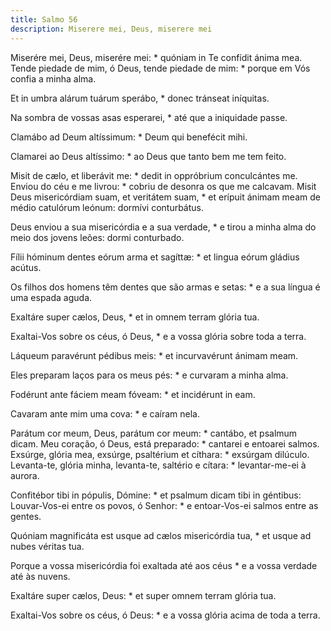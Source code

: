 ```yaml
---
title: Salmo 56
description: Miserere mei, Deus, miserere mei
---
```


<div class="side-by-side not-content">

Miserére mei, Deus, miserére mei: * quóniam in Te confídit ánima mea.
  Tende piedade de mim, ó Deus, tende piedade de mim: * porque em Vós confia a
    minha alma.

Et in umbra alárum tuárum sperábo, * donec tránseat iníquitas.

Na sombra de vossas asas esperarei, * até que a iniquidade passe.

Clamábo ad Deum altíssimum: * Deum qui benefécit mihi.

Clamarei ao Deus altíssimo: * ao Deus que tanto bem me tem feito.

Misit de cælo, et liberávit me: * dedit in oppróbrium conculcántes me.
  Enviou do céu e me livrou: * cobriu de desonra os que me calcavam.
  Misit Deus misericórdiam suam, et veritátem suam, * et erípuit ánimam meam
    de médio catulórum leónum: dormívi conturbátus.

Deus enviou a sua misericórdia e a sua verdade, * e tirou a minha alma do
    meio dos jovens leões: dormi conturbado.

Fílii hóminum dentes eórum arma et sagíttæ: * et lingua eórum gládius
    acútus.

Os filhos dos homens têm dentes que são armas e setas: * e a sua língua é
    uma espada aguda.

Exaltáre super cælos, Deus, * et in omnem terram glória tua.

Exaltai-Vos sobre os céus, ó Deus, * e a vossa glória sobre toda a terra.

Láqueum paravérunt pédibus meis: * et incurvavérunt ánimam meam.

Eles preparam laços para os meus pés: * e curvaram a minha alma.

Fodérunt ante fáciem meam fóveam: * et incidérunt in eam.

Cavaram ante mim uma cova: * e caíram nela.

Parátum cor meum, Deus, parátum cor meum: * cantábo, et psalmum dicam.
  Meu coração, ó Deus, está preparado: * cantarei e entoarei salmos.
  Exsúrge, glória mea, exsúrge, psaltérium et cíthara: * exsúrgam dilúculo.
  Levanta-te, glória minha, levanta-te, saltério e cítara: * levantar-me-ei à
    aurora.

Confitébor tibi in pópulis, Dómine: * et psalmum dicam tibi in géntibus:
  Louvar-Vos-ei entre os povos, ó Senhor: * e entoar-Vos-ei salmos entre as
    gentes.

Quóniam magnificáta est usque ad cælos misericórdia tua, * et usque ad nubes
    véritas tua.

Porque a vossa misericórdia foi exaltada até aos céus * e a vossa verdade
    até às nuvens.

Exaltáre super cælos, Deus: * et super omnem terram glória tua.

Exaltai-Vos sobre os céus, ó Deus: * e a vossa glória acima de toda a terra.

</div>
